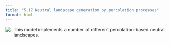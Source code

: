 ```yaml
---
title: "5.17 Neutral landscape generation by percolation processes"
format: html
---
```


[![](5.17-simpleNeutral.png)](5.17-simpleNeutral.nlogo){style="float:left; margin-right:10px; margin-bottom:5px;"} This model implements a number of different percolation-based neutral landscapes.